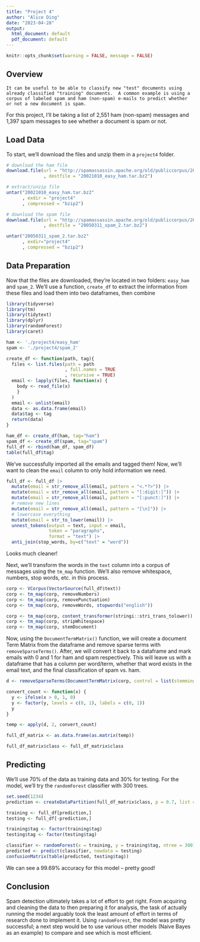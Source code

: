 ```yaml
---
title: "Project 4"
author: "Alice Ding"
date: "2023-04-28"
output:
  html_document: default
  pdf_document: default
---
```


```r
knitr::opts_chunk$set(warning = FALSE, message = FALSE) 
```

## Overview

```It can be useful to be able to classify new "test" documents using already classified "training" documents.  A common example is using a corpus of labeled spam and ham (non-spam) e-mails to predict whether or not a new document is spam.```

For this project, I'll be taking a list of 2,551 ham (non-spam) messages and 1,397 spam messages to see whether a document is spam or not.

## Load Data

To start, we'll download the files and unzip them in a `project4` folder.

```r
# download the ham file
download.file(url = "http://spamassassin.apache.org/old/publiccorpus/20021010_easy_ham.tar.bz2"
              , destfile = "20021010_easy_ham.tar.bz2")

# extract/unzip file
untar("20021010_easy_ham.tar.bz2"
      , exdir = "project4"
      , compressed = "bzip2")

# download the spam file
download.file(url = "http://spamassassin.apache.org/old/publiccorpus/20050311_spam_2.tar.bz2"
              , destfile = "20050311_spam_2.tar.bz2")

untar("20050311_spam_2.tar.bz2"
      , exdir="project4"
      , compressed = "bzip2")
```

## Data Preparation

Now that the files are downloaded, they're located in two folders: `easy_ham` and `spam_2`. We'll use a function, `create_df` to extract the information from these files and load them into two dataframes, then combine 

```r
library(tidyverse)
library(tm)
library(tidytext)
library(dplyr)
library(randomForest)
library(caret)

ham <- './project4/easy_ham'
spam <- './project4/spam_2'

create_df <- function(path, tag){
  files <- list.files(path = path
                      , full.names = TRUE
                      , recursive = TRUE)
  email <- lapply(files, function(x) {
    body <- read_file(x)
    }
  )
  email <- unlist(email)
  data <- as.data.frame(email)
  data$tag <- tag
  return(data)
}

ham_df <- create_df(ham, tag="ham") 
spam_df <- create_df(spam, tag="spam")
full_df <- rbind(ham_df, spam_df)
table(full_df$tag)
```

We've successfully imported all the emails and tagged them! Now, we'll want to clean the `email` column to only hold information we need.

```r
full_df <- full_df |>
  mutate(email = str_remove_all(email, pattern = "<.*?>")) |>
  mutate(email = str_remove_all(email, pattern = "[:digit:]")) |>
  mutate(email = str_remove_all(email, pattern = "[:punct:]")) |>
  # remove new lines
  mutate(email = str_remove_all(email, pattern = "[\n]")) |>
  # lowercase everything
  mutate(email = str_to_lower(email)) |>
  unnest_tokens(output = text, input = email,
                token = "paragraphs",
                format = "text") |>
  anti_join(stop_words, by=c("text" = "word"))
```

Looks much cleaner!

Next, we'll transform the words in the `text` column into a corpus of messages using the `tm_map` function. We'll also remove whitespace, numbers, stop words, etc. in this process.

```r
corp <- VCorpus(VectorSource(full_df$text))
corp <- tm_map(corp, removeNumbers)
corp <- tm_map(corp, removePunctuation)
corp <- tm_map(corp, removeWords, stopwords("english"))

corp <- tm_map(corp, content_transformer(stringi::stri_trans_tolower))
corp <- tm_map(corp, stripWhitespace)
corp <- tm_map(corp, stemDocument)
```

Now, using the `DocumentTermMatrix()` function, we will create a document Term Matrix from the dataframe and remove sparse terms with `removeSparseTerms()`. After, we will convert it back to a dataframe and mark emails with 0 and 1 for ham and spam respectively. This will leave us with a dataframe that has a column per word/term, whether that word exists in the email text, and the final classification of spam vs. ham.

```r
d <- removeSparseTerms(DocumentTermMatrix(corp, control = list(stemming = TRUE)), 0.999)

convert_count <- function(x) {
  y <- ifelse(x > 0, 1, 0)
  y <- factor(y, levels = c(0, 1), labels = c(0, 1))
  y
}

temp <- apply(d, 2, convert_count)

full_df_matrix <- as.data.frame(as.matrix(temp))

full_df_matrix$class <- full_df_matrix$class
```

## Predicting

We'll use 70% of the data as training data and 30% for testing. For the model, we'll try the `randomForest` classifier with 300 trees. 

```r
set.seed(1234)
prediction <- createDataPartition(full_df_matrix$class, p = 0.7, list = FALSE, times = 1)

training <- full_df[prediction,]
testing <- full_df[-prediction,]

training$tag <- factor(training$tag)
testing$tag <- factor(testing$tag)

classifier <- randomForest(x = training, y = training$tag, ntree = 300) 
predicted <- predict(classifier, newdata = testing)
confusionMatrix(table(predicted, testing$tag))
```

We can see a 99.69% accuracy for this model -- pretty good!

## Conclusion

Spam detection ultimately takes a lot of effort to get right. From acquiring and cleaning the data to then preparing it for analysis, the task of actually running the model arguably took the least amount of effort in terms of research done to implement it. Using `randomForest`, the model was pretty successful; a next step would be to use various other models (Naive Bayes as an example) to compare and see which is most efficient.